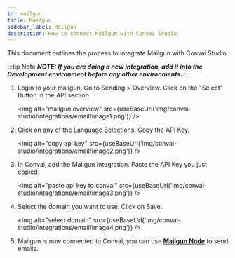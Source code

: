 ```yaml
---
id: mailgun
title: Mailgun
sidebar_label: Mailgun
description: How to connect Mailgun with Convai Studio
---
```


This document outlines the process to integrate Mailgun with Convai Studio.

:::tip Note
_**NOTE: If you are doing a new integration, add it into the Development environment before any other environments.**_
:::

1. Login to your mailgun. Go to Sending > Overview. Click on the "Select" Button in the API section

    <img alt="mailgun overview" src={useBaseUrl('img/convai-studio/integrations/email/image1.png')} />

2. Click on any of the Language Selections. Copy the API Key.

    <img alt="copy api key" src={useBaseUrl('img/convai-studio/integrations/email/image2.png')} />

3. In Convai, add the Mailgun Integration. Paste the API Key you just copied.

    <img alt="paste api key to convai" src={useBaseUrl('img/convai-studio/integrations/email/image3.png')} />

4. Select the domain you want to use. Click on Save.

    <img alt="select domain" src={useBaseUrl('img/convai-studio/integrations/email/image4.png')} />

5. Mailgun is now connected to Convai, you can use **[Mailgun Node](/convai-studio/nodes/email/mailgun)** to send emails.